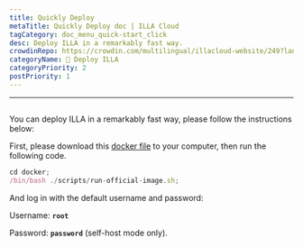 ```yaml
---
title: Quickly Deploy
metaTitle: Quickly Deploy doc | ILLA Cloud
tagCategory: doc_menu_quick-start_click
desc: Deploy ILLA in a remarkably fast way.
crowdinRepo: https://crowdin.com/multilingual/illacloud-website/249?languages=en&filter=basic&value=0
categoryName: 👷 Deploy ILLA
categoryPriority: 2
postPriority: 1
---
```


* * *

## <h2 hidden>Quickly Deploy</h2>

You can deploy ILLA in a remarkably fast way, please follow the instructions below:

First, please download this [docker file](https://github.com/illacloud/deploy-illa-manually/tree/main/docker) to your computer, then run the following code.

```jsx
cd docker;
/bin/bash ./scripts/run-official-image.sh;
```

And log in with the default username and password:

Username: **`root`**

Password: **`password`** (self-host mode only).
